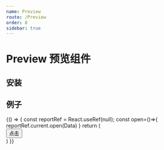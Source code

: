 ```yaml
---
name: Preview
route: /Preview
order: 8
sidebar: true
---
```



# Preview 预览组件

## 安装

## 例子


<Playground>
  {() => {
    const reportRef = React.useRef(null);
    const open=()=>{
        reportRef.current.open(Data)
    }
    return (
        <div>
            <Button onClick={open} >点击</Button>
            <Report ref={reportRef} />
        </div>
    )
  }}
</Playground>
